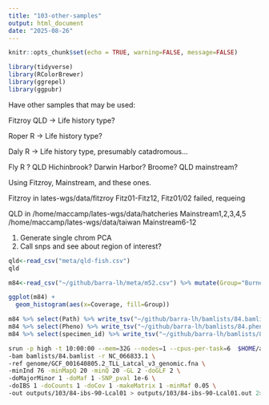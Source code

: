 ```yaml
---
title: "103-other-samples"
output: html_document
date: "2025-08-26"
---
```


```r
knitr::opts_chunk$set(echo = TRUE, warning=FALSE, message=FALSE)
```

```r
library(tidyverse)
library(RColorBrewer)
library(ggrepel)
library(ggpubr)
```

Have other samples that may be used:

Fitzroy QLD -> Life history type?

Roper R -> Life history type?

Daly R -> Life history type, presumably catadromous...

Fly R ?
QLD Hichinbrook?
Darwin Harbor?
Broome?
QLD mainstream?

Using Fitzroy, Mainstream, and these ones.

Fitzroy in lates-wgs/data/fitzroy Fitz01-Fitz12, Fitz01/02 failed, requeing

QLD in 
/home/maccamp/lates-wgs/data/hatcheries Mainstream1,2,3,4,5
/home/maccamp/lates-wgs/data/taiwan Mainstream6-12

(1) Generate single chrom PCA
(2) Call snps and see about region of interest?


```r
qld<-read_csv("meta/qld-fish.csv") 
qld
```


```r
m84<-read_csv("~/github/barra-lh/meta/m52.csv") %>% mutate(Group="Burnett") %>% bind_rows(qld) %>% filter(Coverage > 8)

ggplot(m84) +
  geom_histogram(aes(x=Coverage, fill=Group))
```
```r
m84 %>% select(Path) %>% write_tsv("~/github/barra-lh/bamlists/84.bamlist", col_names = FALSE)
m84 %>% select(Pheno) %>% write_tsv("~/github/barra-lh/bamlists/84.pheno", col_names = FALSE)
m84 %>% select(specimen_id) %>% write_tsv("~/github/barra-lh/bamlists/84.names", col_names = FALSE)
```

```sh
srun -p high -t 10:00:00 --mem=32G --nodes=1 --cpus-per-task=6  $HOME/angsd/angsd -P 6  \
-bam bamlists/84.bamlist -r NC_066833.1 \
-ref genome/GCF_001640805.2_TLL_Latcal_v3_genomic.fna \
-minInd 76 -minMapQ 20 -minQ 20 -GL 2 -doGLF 2 \
-doMajorMinor 1 -doMaf 1 -SNP_pval 1e-6 \
-doIBS 1 -doCounts 1 -doCov 1 -makeMatrix 1 -minMaf 0.05 \
-out outputs/103/84-ibs-90-Lcal01 > outputs/103/84-ibs-90-Lcal01.out 2> outputs/103/84-ibs-90-Lcal01.err &
```
